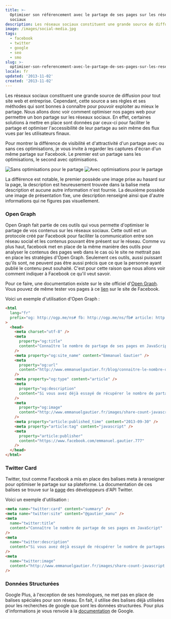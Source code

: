 ```yaml
---
title: >-
  Optimiser son référencement avec le partage de ses pages sur les réseaux
  sociaux
description: Les réseaux sociaux constituent une grande source de diffusion pour tout site web et entreprise. Cependant, cette source a ses règles et ses méthodes qui sont bonnes à connaître pour pouvoir exploiter au mieux le partage. Nous allons donc voir comment optimiser nos pages web pour permettre un bon partage sur les réseaux sociaux.
image: /images/social-media.jpg
tags:
  - facebook
  - twitter
  - google
  - seo
  - smo
slug: >-
  optimiser-son-referencement-avec-le-partage-de-ses-pages-sur-les-reseaux-sociaux
locale: fr
updated: '2013-11-02'
created: '2013-11-02'
---
```


Les réseaux sociaux constituent une grande source de diffusion pour tout site web et entreprise. Cependant, cette source a ses règles et ses méthodes qui sont bonnes à connaître pour pouvoir exploiter au mieux le partage. Nous allons donc voir comment optimiser nos pages web pour permettre un bon partage sur les réseaux sociaux. En effet, certaines solutions à mettre en place sont données par ceux-ci pour faciliter le partage et optimiser l'accessibilité de leur partage au sein même des flux vues par les utilisateurs finaux.

Pour montrer la différence de visibilité et d'attractivité d'un partage avec ou sans ces optimisations, je vous invite à regarder les captures d'écran d'un même partage sur Facebook. Le premier est un partage sans les optimisations, le second avec optimisations.

![Sans optimisations pour le partage](/images/optimiser-partage-social-1.jpg)
![Avec optimisations pour le partage](/images/optimiser-partage-social-2.jpg)

La différence est notable, le premier possède une image prise au hasard sur la page, la description est heureusement trouvée dans la balise meta description et aucune autre information n'est fournie. La deuxième possède une image de présentation fixe, une description renseigné ainsi que d'autre informations qui ne figures pas visuellement.

### Open Graph

Open Graph fait partie de ces outils qui vous permette d'optimiser le partage de vos contenus sur les réseaux sociaux. Cette outil est un protocole créé par Facebook pour faciliter la communication entre son réseau social et les contenus pouvant être présent sur le réseau. Comme vu plus haut, facebook met en place de la même manière des outils pour analyser le contenus des pages web dans le cas où le site ne mettrait pas en place les stratégies d'Open Graph. Seulement ces outils, aussi puissant qu'ils sont, ne peuvent pas être aussi précis que ce que la personne ayant publié le contenu peut souhaité. C'est pour cette raison que nous allons voir comment indiquer à Facebook ce qu'il veut savoir.

Pour ce faire, une documentation existe sur le site officiel d'[Open Graph](http://ogp.me/). Vous pouvez de même tester vos pages à ce [lien](https://developers.facebook.com/tools/debug/) sur le site de Facebook.

Voici un exemple d'utilisation d'Open Graph :

```html
<html
  lang="fr"
  prefix="og: http://ogp.me/ns# fb: http://ogp.me/ns/fb# article: http://ogp.me/ns/article#"
>
  <head>
    <meta charset="utf-8" />
    <meta
      property="og:title"
      content="Connaître le nombre de partage de ses pages en JavaScript"
    />
    <meta property="og:site_name" content="Emmanuel Gautier" />
    <meta
      property="og:url"
      content="http://www.emmanuelgautier.fr/blog/connaitre-le-nombre-de-partage-de-ses-pages-en-javascript"
    />
    <meta property="og:type" content="article" />
    <meta
      property="og:description"
      content="Si vous avez déjà essayé de récupérer le nombre de partages de vos pages via uniquement JavaScript, vous avez sûrement dû vous rendre compte que l'affaire n'était aisée. "
    />
    <meta
      property="og:image"
      content="http://www.emmanuelgautier.fr/images/share-count-javascript.jpg"
    />
    <meta property="article:published_time" content="2013-09-30" />
    <meta property="article:tag" content="javascript" />
    <meta
      property="article:publisher"
      content="https://www.facebook.com/emmanuel.gautier.777"
    />
  </head>
</html>
```

### Twitter Card

Twitter, tout comme Facebook a mis en place des balises meta à renseigner pour optimiser le partage sur sa plateforme. La documentation de ces balises se trouve sur la [page](https://dev.twitter.com/docs/cards) des développeurs d'API Twitter.

Voici un exemple d'utilisation :

```html
<meta name="twitter:card" content="summary" />
<meta name="twitter:site" content="@gautier_manu" />
<meta
  name="twitter:title"
  content="Connaître le nombre de partage de ses pages en JavaScript"
/>
<meta
  name="twitter:description"
  content="Si vous avez déjà essayé de récupérer le nombre de partages de vos pages via uniquement JavaScript, vous avez sûrement dû vous rendre compte que l'affaire n'était aisée."
/>
<meta
  name="twitter:image"
  content="http://www.emmanuelgautier.fr/images/share-count-javascript.jpg"
/>
```

### Données Structurées

Google Plus, à l'exception de ses homologues, ne met pas en place de balises spéciales pour son réseau. En fait, il utilise des balises déjà utilisées pour les recherches de google que sont les données structurées. Pour plus d'informations je vous renvoie à la [documentation](https://support.google.com/webmasters/answer/99170?hl=en&ref_topic=1088472) de Google.
